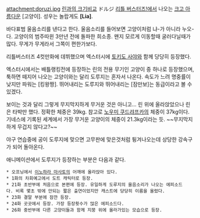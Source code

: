 attachment:doruzi.jpg
[http://cfile226.uf.daum.net/image/1973523D4D73A0F72BB32A 린과의 크기비교]
ドルジ
[[리틀 버스터즈!]]에서 나오는 [[크고 아름다운]] [고양이]. 성우는 놀랍게도 '''[Lia]'''.

바다표범 울음소리를 낸다고 한다. 울음소리를 들어보면 고양이처럼 냐-가 아니라 누오-다. 고양이의 범주따윈 3만년 전에 돌파한 희소종. 왠지 모르게 이동할때 굴러다닐때가 많다. 무게가 무게라서 그쪽이 편한가보다.

리틀버스터즈 4컷만화에 데뷔했으며 엑스터시에 [[토키도 사야]]와 함께 당당히 등장했다. 

엑스터시에서는 배틀랭킹전에 등장하는 린의 전용 무기인 고양이 중 하나로 등장했으며, 툭하면 떼지어 나오는 고양이와는 달리 도루지는 혼자서 나온다. 속도가 느려 명중률이 낮지만 파워는 [킹왕짱]. 뛰어내리는 도루지와 뛰어내리는 [잠만보]는 동급이라고 볼 수 있겠다.

보이는 것과 달리 그렇게 무지막지하게 무거운 것은 아니고... 린 위에 올라앉았으나 린은 타박만 했다. 정확한 체중은 39kg. 참고로 [[노우미 쿠드랴프카]]의 체중이 37kg이다. 기네스에 기록된 세계에서 가장 무거운 고양이의 체중이 21.3kg이라는 듯. ~~무지막지하게 무겁지 않다고?~~

야구 연습중에 공이 도루지에 맞으면 고무판에 맞은것처럼 튕겨나오는데 상당한 강속구가 되어 돌아온다.

애니메이션에서 도루지가 등장하는 부분은 다음과 같다.
 * 오프닝에서 [[이노하라 마사토]]의 어깨에 올라앉아 있다.
 * 1화의 차회예고에서 도트 캐릭터로 등장.
 * 21화 초반부에 처음으로 본편에 등장. 유일하게 도루지의 울음소리가 나오는 에피소드다. 비록 몇초 밖에 안되는 짧은 출연이었지만 캐스트에 당당히 이름을 올렸다. 
 * 23화 결말 부분에 잠깐 등장.
 * 24화 곳곳에서 등장. 가장 등장횟수가 많은 에피소드다.
 * 26화 중반부에 다른 고양이들과 함께 지붕 위에 올라가있는 모습으로 등장.

